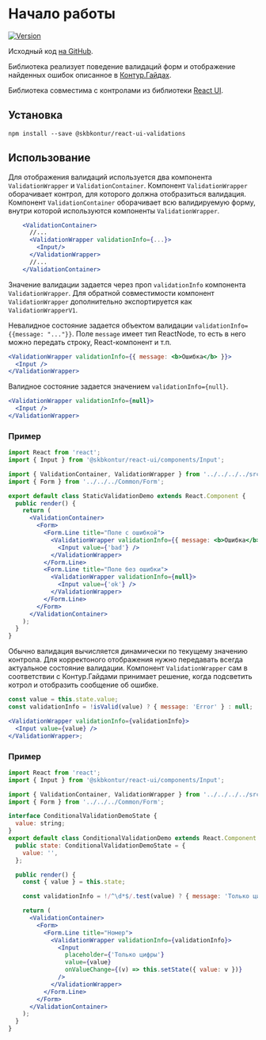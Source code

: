 
<Meta title="Отображение/Начало работы" />

# Начало работы

[![Version](https://img.shields.io/badge/npm-${process.env.libraryVersionEscaped}-orange.svg?style=flat-square)](https://www.npmjs.com/package/react-ui-validations)

Исходный код [на GitHub](https://github.com/skbkontur/retail-ui/tree/master/packages/react-ui-validations).

Библиотека реализует поведение валидаций форм и отображение найденных ошибок описанное в [Контур.Гайдах](https://guides.kontur.ru/principles/validation/).

Библиотека совместима с контролами из библиотеки [React UI](https://tech.skbkontur.ru/react-ui/).

## Установка

`npm install --save @skbkontur/react-ui-validations`

## Использование

Для отображения валидаций используется два компонента `ValidationWrapper` и `ValidationContainer`.
Компонент `ValidationWrapper` оборачивает контрол, для которого должна отобразиться валидация.
Компонент `ValidationContainer` оборачивает всю валидируемую форму, внутри которой используются компоненты `ValidationWrapper`.

```jsx static
    <ValidationContainer>
      //...
      <ValidationWrapper validationInfo={...}>
        <Input/>
      </ValidationWrapper>
      //...
    </ValidationContainer>
```

Значение валидации задается через проп `validationInfo` компонента `ValidationWrapper`.
Для обратной совместимости компонент `ValidationWrapper` дополнительно экспортируется как `ValidationWrapperV1`.

Невалидное состояние задается объектом валидации `validationInfo={{message: "..."}}`.
Поле `message` имеет тип ReactNode, то есть в него можно передать строку, React-компонент и т.п.

```jsx static
<ValidationWrapper validationInfo={{ message: <b>Ошибка</b> }}>
  <Input />
</ValidationWrapper>
```

Валидное состояние задается значением `validationInfo={null}`.

```jsx static
<ValidationWrapper validationInfo={null}>
  <Input />
</ValidationWrapper>
```

### Пример

```jsx static
import React from 'react';
import { Input } from '@skbkontur/react-ui/components/Input';

import { ValidationContainer, ValidationWrapper } from '../../../../src';
import { Form } from '../../../Common/Form';

export default class StaticValidationDemo extends React.Component {
  public render() {
    return (
      <ValidationContainer>
        <Form>
          <Form.Line title="Поле с ошибкой">
            <ValidationWrapper validationInfo={{ message: <b>Ошибка</b> }}>
              <Input value={'bad'} />
            </ValidationWrapper>
          </Form.Line>
          <Form.Line title="Поле без ошибки">
            <ValidationWrapper validationInfo={null}>
              <Input value={'ok'} />
            </ValidationWrapper>
          </Form.Line>
        </Form>
      </ValidationContainer>
    );
  }
}
```

Обычно валидация вычисляется динамически по текущему значению контрола.
Для корректоного отображения нужно передавать всегда актуальное состояние валидации.
Компонент `ValidationWrapper` сам в соответствии с Контур.Гайдами принимает решение, когда подсветить котрол и отобразить сообщение об ошибке.

```jsx static
const value = this.state.value;
const validationInfo = !isValid(value) ? { message: 'Error' } : null;

<ValidationWrapper validationInfo={validationInfo}>
  <Input value={value} />
</ValidationWrapper>;
```

### Пример

```jsx static
import React from 'react';
import { Input } from '@skbkontur/react-ui/components/Input';

import { ValidationContainer, ValidationWrapper } from '../../../../src';
import { Form } from '../../../Common/Form';

interface ConditionalValidationDemoState {
  value: string;
}
export default class ConditionalValidationDemo extends React.Component {
  public state: ConditionalValidationDemoState = {
    value: '',
  };

  public render() {
    const { value } = this.state;

    const validationInfo = !/^\d*$/.test(value) ? { message: 'Только цифры' } : null;

    return (
      <ValidationContainer>
        <Form>
          <Form.Line title="Номер">
            <ValidationWrapper validationInfo={validationInfo}>
              <Input
                placeholder={'Только цифры'}
                value={value}
                onValueChange={(v) => this.setState({ value: v })}
              />
            </ValidationWrapper>
          </Form.Line>
        </Form>
      </ValidationContainer>
    );
  }
}
```

